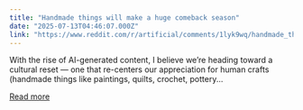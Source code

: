 ```yaml
---
title: "Handmade things will make a huge comeback season"
date: "2025-07-13T04:46:07.000Z"
link: "https://www.reddit.com/r/artificial/comments/1lyk9wq/handmade_things_will_make_a_huge_comeback_season/"
---
```


With the rise of AI-generated content, I believe we’re heading toward a cultural reset — one that re-centers our appreciation for human crafts (handmade things like paintings, quilts, crochet, pottery...

[Read more](https://www.reddit.com/r/artificial/comments/1lyk9wq/handmade_things_will_make_a_huge_comeback_season/)
